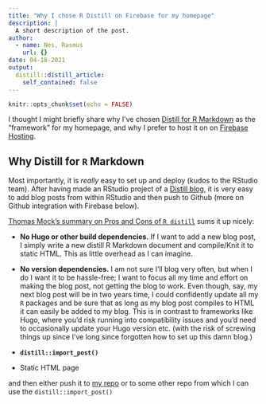 ```yaml
---
title: "Why I chose R Distill on Firebase for my homepage"
description: |
  A short description of the post.
author:
  - name: Nes, Rasmus
    url: {}
date: 04-18-2021
output:
  distill::distill_article:
    self_contained: false
---
```



```r
knitr::opts_chunk$set(echo = FALSE)
```

I thought I might briefly share why I've chosen [Distill for R Markdown](https://rstudio.github.io/distill/) as the "framework" for my homepage, and why I prefer to host it on on [Firebase Hosting](https://firebase.google.com/docs/hosting/).

## Why Distill for `R` Markdown

Most importantly, it is _really_ easy to set up and deploy (kudos to the RStudio team). After having made an RStudio project of a [Distill blog](https://rstudio.github.io/distill/blog.html), it is very easy to add blog posts from within RStudio and then push to Github (more on Github integration with Firebase below).

[Thomas Mock's summary on Pros and Cons of `R distill`](https://themockup.blog/posts/2020-08-01-building-a-blog-with-distill/#why-consider-distill) sums it up nicely:

- **No Hugo or other build dependencies.** If I want to add a new blog post, I simply write a new distill R Markdown document and compile/Knit it to static HTML. This as little overhead as I can imagine. 
- **No version dependencies.** I am not sure I'll blog very often, but when I do I want it to be hassle-free; I want to focus all my time and effort on making the blog post, not getting the blog to work. Even though, say, my next blog post will be in two years time, I could confidently update all my `R` packages and be sure that as long as my blog post compiles to HTML it can easily be added to my blog. This is in contrast to frameworks like Hugo, where you'd risk running into compatibility issues and you'd need to occasionally update your Hugo version etc. (with the risk of screwing things up since I've long since forgotten how to set up this damn blog.)
- **`distill::import_post()`**


- Static HTML page


and then either push it to [my repo](https://github.com/rasnes/homepage) or to some other repo from which I can use the `distill::import_post()`

















